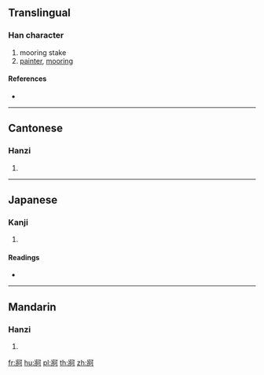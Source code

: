 {{character info/new}}
==Translingual==

===Han character===
{{Han char|rn=90|rad=爿|as=05|sn=9|four=27220|canj=VMMNR}}

# mooring stake
# [[painter]], [[mooring]]

====References====
* {{Han ref|kx=0691.190|dkj=19767|dj=1104.160|hdz=42374.080|uh=7241|ud=29249|bh=CFB7|bd=53175}}

----

==Cantonese==

===Hanzi===
{{yue-hanzi|jyut=|y=go1, o1}}

# {{defn|lang=yue|sort=爿05}}

----

==Japanese==

===Kanji===
{{ja-kanji|grade=|rs=爿05}}

# {{defn|lang=ja|sort=爿05}}

====Readings====
* {{ja-readings|on=[[か]] (ka)|kun=[[くい]] (kui)}}

----

==Mandarin==

===Hanzi===
{{cmn-hanzi|pin=[[gē]] ([[ge1]])|wg=ko<sup>1</sup>}}

# {{defn|lang=cmn|sort=爿05}}

[[fr:牁]]
[[hu:牁]]
[[pl:牁]]
[[th:牁]]
[[zh:牁]]